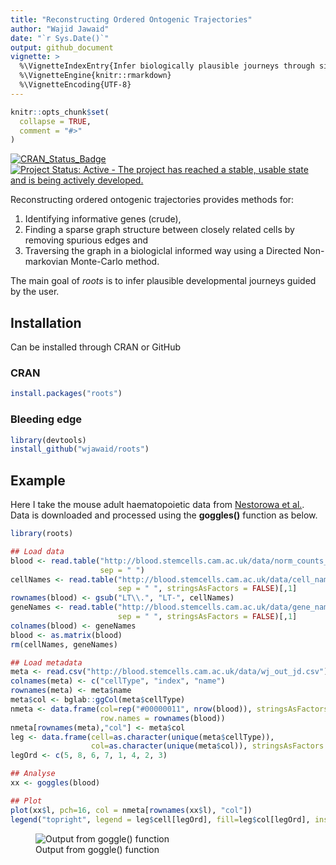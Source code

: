 ```yaml
---
title: "Reconstructing Ordered Ontogenic Trajectories"
author: "Wajid Jawaid"
date: "`r Sys.Date()`"
output: github_document
vignette: >
  %\VignetteIndexEntry{Infer biologically plausible journeys through single cell data}
  %\VignetteEngine{knitr::rmarkdown}
  %\VignetteEncoding{UTF-8}
---
```


<!-- README.md is generated from README.Rmd. Please edit that file -->

```r
knitr::opts_chunk$set(
  collapse = TRUE,
  comment = "#>"
)
```

[![CRAN_Status_Badge](http://www.r-pkg.org/badges/version/roots)](https://cran.r-project.org/package=roots)
[![Project Status: Active - The project has reached a stable, usable state and is being actively developed.](http://www.repostatus.org/badges/latest/active.svg)](http://www.repostatus.org/#active)

Reconstructing ordered ontogenic trajectories provides methods for:

1. Identifying informative genes (crude),
2. Finding a sparse graph structure between closely related cells by removing spurious edges and
3. Traversing the graph in a biologiclal informed way using a Directed Non-markovian Monte-Carlo method.

The main goal of *roots* is to infer plausible developmental journeys guided by the user.

## Installation
Can be installed through CRAN or GitHub

### CRAN
```r
install.packages("roots")
```

### Bleeding edge
```r
library(devtools)
install_github("wjawaid/roots")
``` 

## Example

Here I take the mouse adult haematopoietic data from [Nestorowa et al.](http://www.bloodjournal.org/content/early/2016/06/30/blood-2016-05-716480). Data is downloaded and processed using the **goggles()** function as below.

```r
library(roots)

## Load data
blood <- read.table("http://blood.stemcells.cam.ac.uk/data/norm_counts_nestorowa_data.txt",
                    sep = " ")
cellNames <- read.table("http://blood.stemcells.cam.ac.uk/data/cell_names_nestorowa_data.txt",
                        sep = " ", stringsAsFactors = FALSE)[,1]
rownames(blood) <- gsub("LT\\.", "LT-", cellNames)
geneNames <- read.table("http://blood.stemcells.cam.ac.uk/data/gene_names_nestorowa_data.txt",
                        sep = " ", stringsAsFactors = FALSE)[,1]
colnames(blood) <- geneNames
blood <- as.matrix(blood)
rm(cellNames, geneNames)

## Load metadata
meta <- read.csv("http://blood.stemcells.cam.ac.uk/data/wj_out_jd.csv")
colnames(meta) <- c("cellType", "index", "name")
rownames(meta) <- meta$name
meta$col <- bglab::ggCol(meta$cellType)
nmeta <- data.frame(col=rep("#00000011", nrow(blood)), stringsAsFactors = FALSE,
                    row.names = rownames(blood))
nmeta[rownames(meta),"col"] <- meta$col
leg <- data.frame(cell=as.character(unique(meta$cellType)),
                  col=as.character(unique(meta$col)), stringsAsFactors = FALSE)
legOrd <- c(5, 8, 6, 7, 1, 4, 2, 3)

## Analyse
xx <- goggles(blood)

## Plot
plot(xx$l, pch=16, col = nmeta[rownames(xx$l), "col"])
legend("topright", legend = leg$cell[legOrd], fill=leg$col[legOrd], inset=0.02)

```

![Output from goggle() function](./vignettes/example.png)

